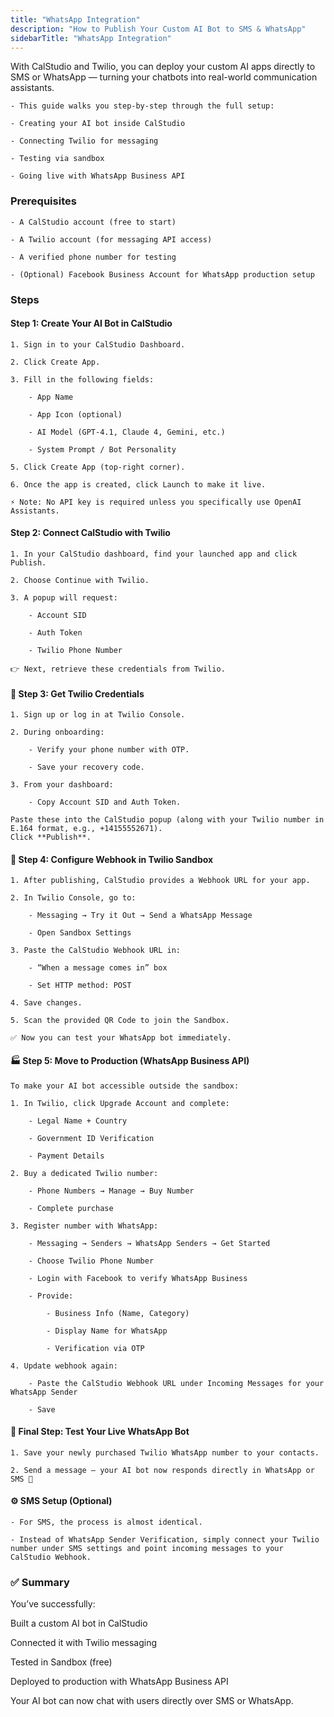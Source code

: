 ```yaml
---
title: "WhatsApp Integration"
description: "How to Publish Your Custom AI Bot to SMS & WhatsApp"
sidebarTitle: "WhatsApp Integration"
---
```


With CalStudio and Twilio, you can deploy your custom AI apps directly to SMS or WhatsApp — turning your chatbots into real-world communication assistants.

    - This guide walks you step-by-step through the full setup:

    - Creating your AI bot inside CalStudio

    - Connecting Twilio for messaging

    - Testing via sandbox

    - Going live with WhatsApp Business API

### Prerequisites

    - A CalStudio account (free to start)

    - A Twilio account (for messaging API access)

    - A verified phone number for testing

    - (Optional) Facebook Business Account for WhatsApp production setup

### Steps

#### Step 1: Create Your AI Bot in CalStudio

    1. Sign in to your CalStudio Dashboard.

    2. Click Create App.

    3. Fill in the following fields:

        - App Name

        - App Icon (optional)

        - AI Model (GPT‑4.1, Claude 4, Gemini, etc.)

        - System Prompt / Bot Personality

    5. Click Create App (top-right corner).

    6. Once the app is created, click Launch to make it live.

    ⚡ Note: No API key is required unless you specifically use OpenAI Assistants.

#### Step 2: Connect CalStudio with Twilio

    1. In your CalStudio dashboard, find your launched app and click Publish.

    2. Choose Continue with Twilio.

    3. A popup will request:

        - Account SID

        - Auth Token

        - Twilio Phone Number

    👉 Next, retrieve these credentials from Twilio.

#### 🔑 Step 3: Get Twilio Credentials

    1. Sign up or log in at Twilio Console.

    2. During onboarding:

        - Verify your phone number with OTP.

        - Save your recovery code.

    3. From your dashboard:

        - Copy Account SID and Auth Token.

    Paste these into the CalStudio popup (along with your Twilio number in E.164 format, e.g., +14155552671).
    Click **Publish**.

#### 🔄 Step 4: Configure Webhook in Twilio Sandbox

    1. After publishing, CalStudio provides a Webhook URL for your app.

    2. In Twilio Console, go to:

        - Messaging → Try it Out → Send a WhatsApp Message

        - Open Sandbox Settings

    3. Paste the CalStudio Webhook URL in:

        - “When a message comes in” box

        - Set HTTP method: POST

    4. Save changes.

    5. Scan the provided QR Code to join the Sandbox.

    ✅ Now you can test your WhatsApp bot immediately.

#### 🏭 Step 5: Move to Production (WhatsApp Business API)

    To make your AI bot accessible outside the sandbox:

    1. In Twilio, click Upgrade Account and complete:

        - Legal Name + Country

        - Government ID Verification

        - Payment Details

    2. Buy a dedicated Twilio number:

        - Phone Numbers → Manage → Buy Number

        - Complete purchase

    3. Register number with WhatsApp:

        - Messaging → Senders → WhatsApp Senders → Get Started

        - Choose Twilio Phone Number

        - Login with Facebook to verify WhatsApp Business

        - Provide:

            - Business Info (Name, Category)

            - Display Name for WhatsApp

            - Verification via OTP

    4. Update webhook again:

        - Paste the CalStudio Webhook URL under Incoming Messages for your WhatsApp Sender

        - Save

#### 📲 Final Step: Test Your Live WhatsApp Bot

    1. Save your newly purchased Twilio WhatsApp number to your contacts.

    2. Send a message — your AI bot now responds directly in WhatsApp or SMS 🎉

#### ⚙️ SMS Setup (Optional)

    - For SMS, the process is almost identical.

    - Instead of WhatsApp Sender Verification, simply connect your Twilio number under SMS settings and point incoming messages to your CalStudio Webhook.

### ✅ Summary

You’ve successfully:

Built a custom AI bot in CalStudio

Connected it with Twilio messaging

Tested in Sandbox (free)

Deployed to production with WhatsApp Business API

Your AI bot can now chat with users directly over SMS or WhatsApp.
